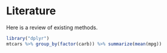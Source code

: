 # Literature
Here is a review of existing methods.

```r
library("dplyr")
mtcars %>% group_by(factor(carb)) %>% summarize(mean(mpg))
```
